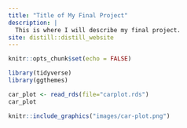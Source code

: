 ```yaml
---
title: "Title of My Final Project"
description: |
  This is where I will describe my final project.
site: distill::distill_website
---
```


```r
knitr::opts_chunk$set(echo = FALSE)

library(tidyverse)
library(ggthemes)

```

```r
car_plot <- read_rds(file="carplot.rds")
car_plot
```

```r
knitr::include_graphics("images/car-plot.png")
```

